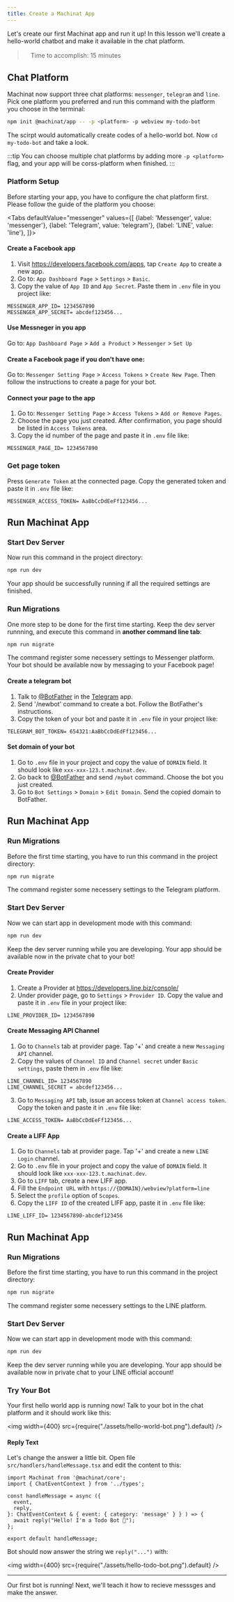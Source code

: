 ```yaml
---
title: Create a Machinat App
---
```


Let's create our first Machinat app and run it up! In this lesson we'll create a
hello-world chatbot and make it available in the chat platform.

>　Time to accomplish: 15 minutes

## Chat Platform

Machinat now support three chat platforms: `messenger`, `telegram` and `line`.
Pick one platform you preferred and run this command with the platform you choose
in the terminal:

```bash
npm init @machinat/app -- -p <platform> -p webview my-todo-bot
```

The scirpt would automatically create codes of a hello-world bot. Now
`cd my-todo-bot` and take a look.

:::tip
You can choose multiple chat platforms by adding more `-p <platform>` flag, and
your app will be corss-platform when finished.
:::

### Platform Setup

Before starting your app, you have to configure the chat platform first.
Please follow the guide of the platform you choose:


<Tabs
  defaultValue="messenger"
  values={[
    {label: 'Messenger', value: 'messenger'},
    {label: 'Telegram', value: 'telegram'},
    {label: 'LINE', value: 'line'},
  ]}>
  <TabItem value="messenger">


#### Create a Facebook app
  1. Visit https://developers.facebook.com/apps, tap `Create App` to create a new app.
  2. Go to: `App Dashboard Page` > `Settings` > `Basic`.
  3. Copy the value of `App ID` and `App Secret`. Paste them in `.env` file in
     you project like:

```
MESSENGER_APP_ID= 1234567890
MESSENGER_APP_SECRET= abcdef123456...
```

#### Use Messneger in you app
  Go to: `App Dashboard Page` > `Add a Product` > `Messenger` > `Set Up`

#### Create a Facebook page if you don't have one:
  Go to: `Messenger Setting Page` > `Access Tokens` > `Create New Page`.
  Then follow the instructions to create a page for your bot.

#### Connect your page to the app
  1. Go to: `Messenger Setting Page` > `Access Tokens` > `Add or Remove Pages`.
  2. Choose the page you just created. After confirmation, you page should be
     listed in `Access Tokens` area.
  3. Copy the id number of the page and paste it in `.env` file like:

```
MESSENGER_PAGE_ID= 1234567890
```

### Get page token
  Press `Generate Token` at the connected page. Copy the generated token and
  paste it in `.env` file like:

```
MESSENGER_ACCESS_TOKEN= AaBbCcDdEeFf123456...
```

## Run Machinat App

### Start Dev Server

Now run this command in the project directory:

```bash
npm run dev
````

Your app should be successfully running if all the required settings are
finished.

### Run Migrations

One more step to be done for the first time starting.
Keep the dev server runnning, and execute this command in **another command line
tab**:

```bash
npm run migrate
```

The command register some necessery settings to Messenger platform. Your bot
should be available now by messaging to your Facebook page!


  </TabItem>
  <TabItem value="telegram">


#### Create a telegram bot

1. Talk to [@BotFather](https://t.me/botfather) in the [Telegram](https://telegram.org/) app.
2. Send '/newbot' command to create a bot. Follow the BotFather's instructions.
3. Copy the token of your bot and paste it in `.env` file in your project like:

```
TELEGRAM_BOT_TOKEN= 654321:AaBbCcDdEdFf123456...
```

#### Set domain of your bot

1. Go to `.env` file in your project and copy the value of `DOMAIN` field. It
   should look like `xxx-xxx-123.t.machinat.dev`.
2. Go back to [@BotFather](https://t.me/botfather) and send `/mybot` command. Choose the bot you just created.
3. Go to `Bot Settings` > `Domain` > `Edit Domain`. Send the copied domain to BotFather.


## Run Machinat App

### Run Migrations

Before the first time starting, you have to run this command in the project directory:

```bash
npm run migrate
```

The command register some necessery settings to the Telegram platform.

### Start Dev Server

Now we can start app in development mode with this command:

```bash
npm run dev
````

Keep the dev server running while you are developing. Your app should be available
now in the private chat to your bot!

  </TabItem>
  <TabItem value="line">


#### Create Provider

1. Create a Provider at https://developers.line.biz/console/
2. Under provider page, go to `Settings` > `Provider ID`. Copy the value and
   paste it in `.env` file in your project like:

```
LINE_PROVIDER_ID= 1234567890
```

#### Create Messaging API Channel

1. Go to `Channels` tab at provider page. Tap '+' and create a new
   `Messaging API` channel.
2. Copy the values of `Channel ID` and `Channel secret` under `Basic settings`,
   paste them in `.env` file like:

```
LINE_CHANNEL_ID= 1234567890
LINE_CHANNEL_SECRET = abcdef123456...
```

3. Go to `Messaging API` tab, issue an access token at `Channel access token`.
   Copy the token and paste it in `.env` file like:

```
LINE_ACCESS_TOKEN= AaBbCcDdEeFf123456...
```

#### Create a LIFF App

1. Go to `Channels` tab at provider page. Tap '+' and create a new
   `LINE Login` channel.
2. Go to `.env` file in your project and copy the value of `DOMAIN` field. It
   should look like `xxx-xxx-123.t.machinat.dev`.
3. Go to `LIFF` tab, create a new LIFF app.
4. Fill the `Endpoint URL` with `https://{DOMAIN}/webview?platform=line`
5. Select the `profile` option of `Scopes`.
6. Copy the `LIFF ID` of the created LIFF app, paste it in `.env` file like:

```
LINE_LIFF_ID= 1234567890-abcdef123456
```

## Run Machinat App

### Run Migrations

Before the first time starting, you have to run this command in the project directory:

```bash
npm run migrate
```

The command register some necessery settings to the LINE platform.

### Start Dev Server

Now we can start app in development mode with this command:

```bash
npm run dev
````

Keep the dev server running while you are developing. Your app should be available
now in private chat to your LINE official account!

  </TabItem>
</Tabs>

### Try Your Bot

Your first hello world app is running now! Talk to your bot in the chat platform
and it should work like this:

<img width={400} src={require("./assets/hello-world-bot.png").default} />

#### Reply Text

Let's change the answer a little bit. Open file `src/handlers/handleMessage.tsx`
and edit the content to this:


```tsx title="src/handlers/handleMessage.tsx"
import Machinat from '@machinat/core';
import { ChatEventContext } from '../types';

const handleMessage = async ({
  event,
  reply,
}: ChatEventContext & { event: { category: 'message' } } ) => {
  await reply("Hello! I'm a Todo Bot 🤖");
};

export default handleMessage;
```

Bot should now answer the string we `reply("...")` with:

<img width={400} src={require("./assets/hello-todo-bot.png").default} />

---

Our first bot is running! Next, we'll teach it how to recieve messsges and
make the answer.
